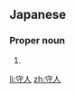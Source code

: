 ==Japanese==
{{ja-kanjitab|もり|と}}

===Proper noun===
{{ja-pos|proper|もりと}}

# {{given name|male|lang=ja|sort=もりと}}

[[li:守人]]
[[zh:守人]]